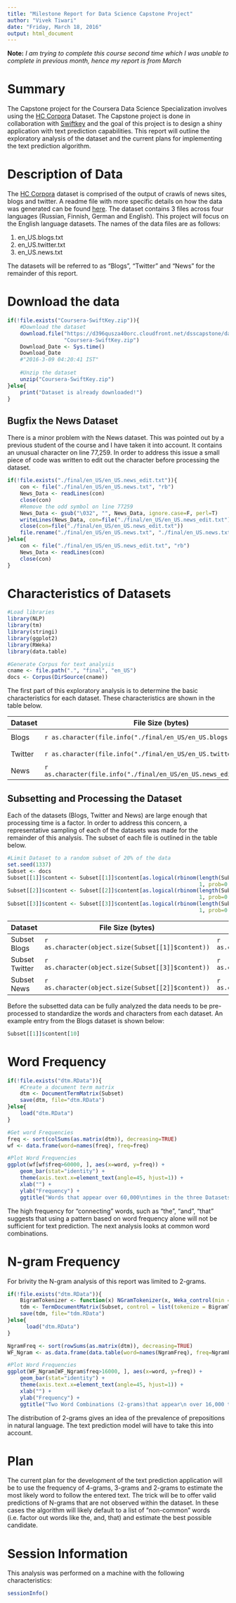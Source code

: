 ```yaml
---
title: "Milestone Report for Data Science Capstone Project"
author: "Vivek Tiwari"
date: "Friday, March 18, 2016"
output: html_document
---
```


**Note:** _I am trying to complete this course second time which I was unable to complete in previous month, hence my report is from March_

# Summary
The Capstone project for the Coursera Data Science Specialization involves using the [HC Corpora][1] Dataset. The Capstone project is done in collaboration with [Swiftkey][2] and the goal of this project is to design a shiny application with text prediction capabilities. This report will outline the exploratory analysis of the dataset and the current plans for implementing the text prediction algorithm.

# Description of Data
The [HC Corpora][1] dataset is comprised of the output of crawls of news sites, blogs and twitter. A readme file with more specific details on how the data was generated can be found [here][3]. The dataset contains 3 files across four languages (Russian, Finnish, German and English). This project will focus on the English language datasets. The names of the data files are as follows:

1. en_US.blogs.txt
2. en_US.twitter.txt
3. en_US.news.txt

The datasets will be referred to as "Blogs", "Twitter" and "News" for the remainder of this report.

# Download the data

```r
if(!file.exists("Coursera-SwiftKey.zip")){
    #Download the dataset
    download.file("https://d396qusza40orc.cloudfront.net/dsscapstone/dataset/Coursera-SwiftKey.zip",
                  "Coursera-SwiftKey.zip")
    Download_Date <- Sys.time()
    Download_Date
    #"2016-3-09 04:20:41 IST"
    
    #Unzip the dataset
    unzip("Coursera-SwiftKey.zip")
}else{
    print("Dataset is already downloaded!")
}
```

## Bugfix the  News Dataset
There is a minor problem with the News dataset. This was pointed out by a previous student of the course and I have taken it into account. It contains an unusual character on line 77,259. In order to address this issue a small piece of code was written to edit out the character before processing the dataset.

```r
if(!file.exists("./final/en_US/en_US.news_edit.txt")){
    con <- file("./final/en_US/en_US.news.txt", "rb")
    News_Data <- readLines(con)
    close(con)
    #Remove the odd symbol on line 77259
    News_Data <- gsub("\032", "", News_Data, ignore.case=F, perl=T)
    writeLines(News_Data, con=file("./final/en_US/en_US.news_edit.txt"))
    close(con=file("./final/en_US/en_US.news_edit.txt"))
    file.rename("./final/en_US/en_US.news.txt", "./final/en_US.news.txt")
}else{
    con <- file("./final/en_US/en_US.news_edit.txt", "rb")
    News_Data <- readLines(con) 
    close(con)
}
```

# Characteristics of Datasets

```r
#Load libraries
library(NLP)
library(tm)
library(stringi)
library(ggplot2)
library(RWeka)
library(data.table)

#Generate Corpus for text analysis
cname <- file.path(".", "final", "en_US")
docs <- Corpus(DirSource(cname))
```

The first part of this exploratory analysis is to determine the basic characteristics for each dataset. These
characteristics are shown in the table below.

Dataset  | File Size (bytes) | Number of Lines | Smallest entry | Largest entry
------------- | ------------- | ------------- | ------------- | -------------
Blogs     | `r as.character(file.info("./final/en_US/en_US.blogs.txt")$size)`     | `r as.character(length(docs[[1]]$content))` | `r as.character(min(nchar(docs[[1]]$content)))` | `r as.character(max(nchar(docs[[1]]$content)))` 
Twitter   | `r as.character(file.info("./final/en_US/en_US.twitter.txt")$size)`  | `r as.character(length(docs[[3]]$content))` | `r as.character(min(nchar(docs[[3]]$content)))` | `r as.character(max(nchar(docs[[3]]$content)))` 
News      | `r as.character(file.info("./final/en_US/en_US.news_edit.txt")$size)`     | `r as.character(length(docs[[2]]$content))` | `r as.character(min(nchar(docs[[2]]$content)))` | `r as.character(max(nchar(docs[[2]]$content)))` 

## Subsetting and Processing the Dataset

Each of the datasets (Blogs, Twitter and News) are large enough that processing time is a factor. In order to address this concern, a representative sampling of each of the datasets was made for the remainder of this analysis. The subset of each file is outlined in the table below.

```r
#Limit Dataset to a random subset of 20% of the data
set.seed(1337)
Subset <- docs
Subset[[1]]$content <- Subset[[1]]$content[as.logical(rbinom(length(Subset[[1]]$content),
                                                             1, prob=0.2))]
Subset[[2]]$content <- Subset[[2]]$content[as.logical(rbinom(length(Subset[[2]]$content),
                                                             1, prob=0.2))]
Subset[[3]]$content <- Subset[[3]]$content[as.logical(rbinom(length(Subset[[3]]$content),
                                                             1, prob=0.2))]
```

Dataset  | File Size (bytes) | Number of Lines | Smallest entry | Largest entry
------------- | ------------- | ------------- | ------------- | -------------
Subset Blogs     | `r as.character(object.size(Subset[[1]]$content))`     | `r as.character(length(Subset[[1]]$content))` | `r as.character(min(nchar(Subset[[1]]$content)))` | `r as.character(max(nchar(Subset[[1]]$content)))` 
Subset Twitter   | `r as.character(object.size(Subset[[3]]$content))`  | `r as.character(length(Subset[[3]]$content))` | `r as.character(min(nchar(Subset[[3]]$content)))` | `r as.character(max(nchar(Subset[[3]]$content)))` 
Subset News      | `r as.character(object.size(Subset[[2]]$content))`     | `r as.character(length(Subset[[2]]$content))` | `r as.character(min(nchar(Subset[[2]]$content)))` | `r as.character(max(nchar(Subset[[2]]$content)))` 

Before the subsetted data can be fully analyzed the data needs to be pre-processed to standardize the words and characters from each dataset. An example entry from the Blogs dataset is shown below:

```r
Subset[[1]]$content[10]
```

# Word Frequency
```r
if(!file.exists("dtm.RData")){
    #Create a document term matrix
    dtm <- DocumentTermMatrix(Subset)
    save(dtm, file="dtm.RData")
}else{
    load("dtm.RData")
}

#Get word Frequencies
freq <- sort(colSums(as.matrix(dtm)), decreasing=TRUE)
wf <- data.frame(word=names(freq), freq=freq)
```

```r
#Plot Word Frequencies
ggplot(wf[wf$freq>60000, ], aes(x=word, y=freq)) +
    geom_bar(stat="identity") +
    theme(axis.text.x=element_text(angle=45, hjust=1)) +
    xlab("") +
    ylab("Frequency") +
    ggtitle("Words that appear over 60,000\ntimes in the three Datasets")
```

The high frequency for "connecting" words, such as "the", "and", "that" suggests that using a pattern based on word frequency alone will not be sufficient for text prediction. The next analysis looks at common word combinations.

# N-gram Frequency

For brivity the N-gram analysis of this report was limited to 2-grams.

```r
if(!file.exists("dtm.RData")){
    BigramTokenizer <- function(x) NGramTokenizer(x, Weka_control(min = 2, max = 4))
  	tdm <- TermDocumentMatrix(Subset, control = list(tokenize = BigramTokenizer))
  	save(tdm, file="tdm.RData")
}else{
	  load("dtm.RData")
}

NgramFreq <- sort(rowSums(as.matrix(dtm)), decreasing=TRUE)
WF_Ngram <- as.data.frame(data.table(word=names(NgramFreq), freq=NgramFreq))
```

```r
#Plot Word Frequencies
ggplot(WF_Ngram[WF_Ngram$freq>16000, ], aes(x=word, y=freq)) +
    geom_bar(stat="identity") +
    theme(axis.text.x=element_text(angle=45, hjust=1)) +
    xlab("") +
    ylab("Frequency") +
    ggtitle("Two Word Combinations (2-grams)that appear\n over 16,000 times in the three Datasets")
```

The distribution of 2-grams gives an idea of the prevalence of prepositions in natural language. The text prediction model will have to take this into account.

# Plan

The current plan for the development of the text prediction application will be to use the frequency of 4-grams, 3-grams and 2-grams to estimate the most likely word to follow the entered text. The trick will be to offer valid predictions of N-grams that are not observed within the dataset. In these cases the algorithm will likely default to a list of "non-common" words (i.e. factor out words like the, and, that) and estimate the best possible candidate.

# Session Information
This analysis was performed on a machine with the following characteristics:

```r
sessionInfo()
```

[1]: http://www.corpora.heliohost.org/ "HC Corpora"
[2]: http://swiftkey.com/en/ "Swiftkey"
[3]: http://www.corpora.heliohost.org/aboutcorpus.html "Corpora Readme"
